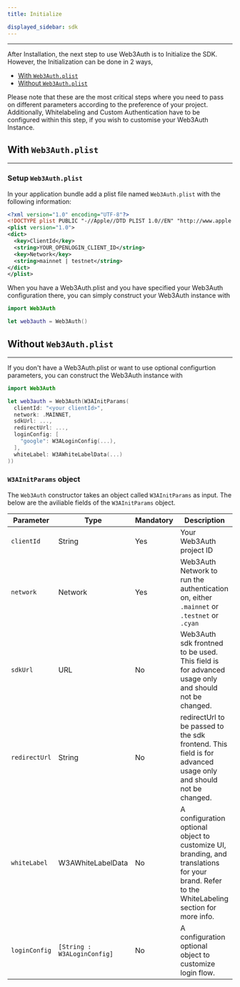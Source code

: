 ```yaml
---
title: Initialize

displayed_sidebar: sdk
---
```


---

After Installation, the next step to use Web3Auth is to Initialize the SDK. However, the Initialization can be done in 2 ways,

- [With `Web3Auth.plist`](#with-web3authplist)
- [Without `Web3Auth.plist`](#without-web3authplist)

Please note that these are the most critical steps where you need to pass on different parameters according to the preference of your project.
Additionally, Whitelabeling and Custom Authentication have to be configured within this step, if you wish to customise your Web3Auth Instance.

## With `Web3Auth.plist`

---

### Setup `Web3Auth.plist`

In your application bundle add a plist file named `Web3Auth.plist` with the following information:

```xml
<?xml version="1.0" encoding="UTF-8"?>
<!DOCTYPE plist PUBLIC "-//Apple//DTD PLIST 1.0//EN" "http://www.apple.com/DTDs/PropertyList-1.0.dtd">
<plist version="1.0">
<dict>
  <key>ClientId</key>
  <string>YOUR_OPENLOGIN_CLIENT_ID</string>
  <key>Network</key>
  <string>mainnet | testnet</string>
</dict>
</plist>
```

When you have a Web3Auth.plist and you have specified your Web3Auth configuration there, you can simply construct your Web3Auth instance with

```swift
import Web3Auth

let web3auth = Web3Auth()
```

## Without `Web3Auth.plist`

---

If you don't have a Web3Auth.plist or want to use optional configurtion parameters, you can construct the Web3Auth instance with

```swift
import Web3Auth

let web3auth = Web3Auth(W3AInitParams(
  clientId: "<your clientId>",
  network: .MAINNET,
  sdkUrl: ...,
  redirectUrl: ...,
  loginConfig: [
    "google": W3ALoginConfig(...),
  ],
  whiteLabel: W3AWhiteLabelData(...)
))
```

### `W3AInitParams` object

The `Web3Auth` constructor takes an object called `W3AInitParams` as input. The below are the aviliable fields of the `W3AInitParams` object.

| Parameter     | Type                        | Mandatory | Description                                                                                                                                   |
| ------------- | --------------------------- | --------- | --------------------------------------------------------------------------------------------------------------------------------------------- |
| `clientId`    | String                      | Yes       | Your Web3Auth project ID                                                                                                                      |
| `network`     | Network                     | Yes       | Web3Auth Network to run the authentication on, either `.mainnet` or `.testnet` or `.cyan`                                                     |
| `sdkUrl`      | URL                         | No        | Web3Auth sdk frontned to be used. This field is for advanced usage only and should not be changed.                                            |
| `redirectUrl` | String                      | No        | redirectUrl to be passed to the sdk frontend. This field is for advanced usage only and should not be changed.                                |
| `whiteLabel`  | W3AWhiteLabelData           | No        | A configuration optional object to customize UI, branding, and translations for your brand. Refer to the WhiteLabeling section for more info. |
| `loginConfig` | `[String : W3ALoginConfig]` | No        | A configuration optional object to customize login flow.                                                                                      |
